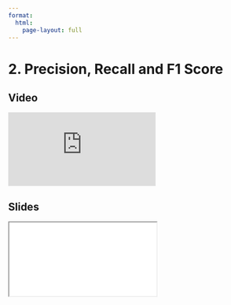 ```yaml
---
format:
  html:
    page-layout: full
---
```


# 2. Precision, Recall and F1 Score

::: {.panel-tabset .nav-pills}

## Video

<iframe
    class="video"
    src="https://www.youtube.com/embed/lEcJULloczk?start=4988&end=5819&rel=0" 
    title="Module 7 Video - Precision, Recall and F1 Score"
    frameborder="0"
    allow="accelerometer; autoplay; clipboard-write; encrypted-media; gyroscope; picture-in-picture"
    allowfullscreen
></iframe>

## Slides

<iframe
    class="slide-deck"
    src="slides/module7_05.html"
></iframe>

:::
